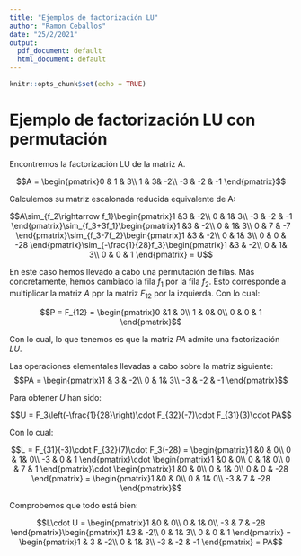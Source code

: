 ```yaml
---
title: "Ejemplos de factorización LU"
author: "Ramon Ceballos"
date: "25/2/2021"
output:
  pdf_document: default
  html_document: default
---
```


```r
knitr::opts_chunk$set(echo = TRUE)
```

# **Ejemplo de factorización LU con permutación**

Encontremos la factorización LU de la matriz A.

$$A = \begin{pmatrix}0 & 1 & 3\\
1 & 3& -2\\
-3 & -2 & -1
\end{pmatrix}$$

Calculemos su matriz escalonada reducida equivalente de A:

$$A\sim_{f_2\rightarrow f_1}\begin{pmatrix}1 &3 & -2\\
0 & 1& 3\\
-3 & -2 & -1
\end{pmatrix}\sim_{f_3+3f_1}\begin{pmatrix}1 &3 & -2\\
0 & 1& 3\\
0 & 7 & -7
\end{pmatrix}\sim_{f_3-7f_2}\begin{pmatrix}1 &3 & -2\\
0 & 1& 3\\
0 & 0 & -28
\end{pmatrix}\sim_{-\frac{1}{28}f_3}\begin{pmatrix}1 &3 & -2\\
0 & 1& 3\\
0 & 0 & 1
\end{pmatrix} = U$$

En este caso hemos llevado a cabo una permutación de filas. Más concretamente, hemos cambiado la fila $f_1$ por la fila $f_2$. Esto corresponde a multiplicar la matriz $A$ ppr la matriz $F_{12}$ por la izquierda. Con lo cual:

$$P = F_{12} = \begin{pmatrix}0 &1 & 0\\
1 & 0& 0\\
0 & 0 & 1
\end{pmatrix}$$


Con lo cual, lo que tenemos es que la matriz $PA$ admite una factorización $LU$.

Las operaciones elementales llevadas a cabo sobre la matriz siguiente: $$PA = \begin{pmatrix}1 & 3 & -2\\
0 & 1& 3\\
-3 & -2 & -1
\end{pmatrix}$$ 

Para obtener $U$ han sido:

$$U = F_3\left(-\frac{1}{28}\right)\cdot F_{32}(-7)\cdot F_{31}(3)\cdot PA$$

Con lo cual:

$$L = F_{31}(-3)\cdot F_{32}(7)\cdot F_3(-28) = \begin{pmatrix}1 &0 & 0\\
0 & 1& 0\\
-3 & 0 & 1
\end{pmatrix}\cdot
\begin{pmatrix}1 &0 & 0\\
0 & 1& 0\\
0 & 7 & 1
\end{pmatrix}\cdot
\begin{pmatrix}1 &0 & 0\\
0 & 1& 0\\
0 & 0 & -28
\end{pmatrix} = \begin{pmatrix}1 &0 & 0\\
0 & 1& 0\\
-3 & 7 & -28
\end{pmatrix}$$


Comprobemos que todo está bien:

$$L\cdot U = \begin{pmatrix}1 &0 & 0\\
0 & 1& 0\\
-3 & 7 & -28
\end{pmatrix}\begin{pmatrix}1 &3 & -2\\
0 & 1& 3\\
0 & 0 & 1
\end{pmatrix} = \begin{pmatrix}1 & 3 & -2\\
0 & 1& 3\\
-3 & -2 & -1
\end{pmatrix} = PA$$



